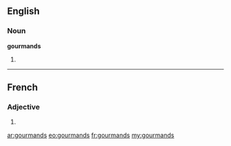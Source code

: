 ==English==

===Noun===
'''gourmands'''

# {{plural of|gourmand}}

----

==French==

===Adjective===
{{fr-adj-form|m|p}}

# {{form of|masculine plural|gourmand|lang=fr}}

[[ar:gourmands]]
[[eo:gourmands]]
[[fr:gourmands]]
[[my:gourmands]]